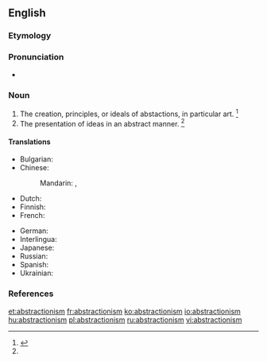 ==English==

===Etymology===
{{suffix|abstraction|ism}}

===Pronunciation===
* {{a|US}} {{IPA|/æbˈstɹæk.ʃn̩ˌɪz.m̩/}}

===Noun===
{{en-noun|~}}

# The creation, principles, or ideals of abstactions, in particular art. {{defdate|First attested in the mid 20<sup>th</sup> century.}}<ref name=SOED>{{R:SOED5|page=10}}</ref>
# The presentation of ideas in an abstract manner. {{defdate|First attested in the mid 20<sup>th</sup> century.}}<ref name=SOED/>

====Translations====
{{trans-top|abstract art}}
* Bulgarian: {{t|bg|абстракционизъм|m|sc=Cyrl}}
* Chinese:
*: Mandarin: {{t+|cmn|抽象主義|sc=Hani}}, {{t+|cmn|抽象主义|tr=chōuxiàngzhǔyì|sc=Hani}}
* Dutch: {{t|nl|abstractionisme|n}}
* Finnish: {{t|fi|abstraktionismi}}
* French: {{t+|fr|abstractionnisme}}
{{trans-mid}}
* German: {{t|de|Abstraktionismus|m}}
* Interlingua: {{t|ia|abstractionismo}}
* Japanese: {{t|ja|抽象主義|tr=ちゅうしょうしゅぎ, chūshōshugi)|sc=Jpan}}
* Russian: {{t+|ru|абстракционизм|m|tr=abstrakcionízm|sc=Cyrl}}
* Spanish: {{t+|es|abstraccionismo|m}}
* Ukrainian: {{t+|uk|абстракціонізм|m|sc=Cyrl}}
{{trans-bottom}}

===References===
<references/>

[[et:abstractionism]]
[[fr:abstractionism]]
[[ko:abstractionism]]
[[io:abstractionism]]
[[hu:abstractionism]]
[[pl:abstractionism]]
[[ru:abstractionism]]
[[vi:abstractionism]]